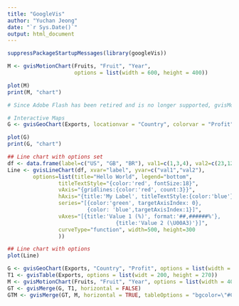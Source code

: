 ```yaml
---
title: "GoogleVis"
author: "Yuchan Jeong"
date: "`r Sys.Date()`"
output: html_document
---
```


```r
suppressPackageStartupMessages(library(googleVis))

M <- gvisMotionChart(Fruits, "Fruit", "Year",
                     options = list(width = 600, height = 400))

plot(M)
print(M, "chart")

# Since Adobe Flash has been retired and is no longer supported, gvisMotionChart does not work anymore
```
```r
# Interactive Maps
G <- gvisGeoChart(Exports, locationvar = "Country", colorvar = "Profit", options = list(width = 1200, height = 800))

plot(G)
print(G, "chart")
```

```r
## Line chart with options set
df <- data.frame(label=c("US", "GB", "BR"), val1=c(1,3,4), val2=c(23,12,32))
Line <- gvisLineChart(df, xvar="label", yvar=c("val1","val2"),
        options=list(title="Hello World", legend="bottom",
                titleTextStyle="{color:'red', fontSize:18}",                         
                vAxis="{gridlines:{color:'red', count:3}}",
                hAxis="{title:'My Label', titleTextStyle:{color:'blue'}}",
                series="[{color:'green', targetAxisIndex: 0}, 
                         {color: 'blue',targetAxisIndex:1}]",
                vAxes="[{title:'Value 1 (%)', format:'##,######%'}, 
                                  {title:'Value 2 (\U00A3)'}]",                          
                curveType="function", width=500, height=300                         
                ))
```

```r
## Line chart with options
plot(Line)
```

```r
G <- gvisGeoChart(Exports, "Country", "Profit", options = list(width = 200, height = 270))
T1 <- gvisTable(Exports, options = list(widt = 200, height = 270))
M <- gvisMotionChart(Fruits, "Fruit", "Year", options = list(width = 400, height = 370))
GT <- gvisMerge(G, T1, horizontal = FALSE)
GTM <- gvisMerge(GT, M, horizontal = TRUE, tableOptions = "bgcolor=\"#CCCCCC\" cellspacing = 10")
```

